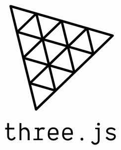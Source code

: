 <svg viewBox="0 0 128 128">
    <title>Three.js</title>
    <path
        style="line-height:normal;font-variant-ligatures:normal;font-variant-position:normal;font-variant-caps:normal;font-variant-numeric:normal;font-variant-alternates:normal;font-variant-east-asian:normal;font-feature-settings:normal;font-variation-settings:normal;text-indent:0;text-align:start;text-decoration-line:none;text-decoration-style:solid;text-decoration-color:#000;text-transform:none;text-orientation:mixed;white-space:normal;shape-padding:0;shape-margin:0;inline-size:0;isolation:auto;mix-blend-mode:normal;solid-color:#000;solid-opacity:1"
        d="M23.064 6.845a.966.966 0 00-.902 1.198l20.872 84.48a.966.966 0 001.606.464l62.783-60.399a.966.966 0 00-.401-1.624L23.366 6.882a.966.966 0 00-.302-.037zM24.438 9.2l80.44 23.157-60.37 58.077-20.07-81.234z"
        color="#000"
        font-weight="400"
        font-family="sans-serif"
        overflow="visible"></path><path
        style="line-height:normal;font-variant-ligatures:normal;font-variant-position:normal;font-variant-caps:normal;font-variant-numeric:normal;font-variant-alternates:normal;font-variant-east-asian:normal;font-feature-settings:normal;font-variation-settings:normal;text-indent:0;text-align:start;text-decoration-line:none;text-decoration-style:solid;text-decoration-color:#000;text-transform:none;text-orientation:mixed;white-space:normal;shape-padding:0;shape-margin:0;inline-size:0;isolation:auto;mix-blend-mode:normal;solid-color:#000;solid-opacity:1"
        d="M64.9 18.886a.966.966 0 00-.654.27L32.869 49.361a.966.966 0 00.402 1.624l41.803 12.048a.966.966 0 001.205-1.16L65.853 19.62a.966.966 0 00-.954-.734zm-.52 2.822l9.623 39.007-38.589-11.123L64.38 21.708z"
        color="#000"
        font-weight="400"
        font-family="sans-serif"
        overflow="visible"></path><path
        style="line-height:normal;font-variant-ligatures:normal;font-variant-position:normal;font-variant-caps:normal;font-variant-numeric:normal;font-variant-alternates:normal;font-variant-east-asian:normal;font-feature-settings:normal;font-variation-settings:normal;text-indent:0;text-align:start;text-decoration-line:none;text-decoration-style:solid;text-decoration-color:#000;text-transform:none;text-orientation:mixed;white-space:normal;shape-padding:0;shape-margin:0;inline-size:0;isolation:auto;mix-blend-mode:normal;solid-color:#000;solid-opacity:1"
        d="M49.327 33.835a.966.966 0 00-.9 1.196l5.176 20.988a.966.966 0 001.608.465l15.587-15.021a.966.966 0 00-.403-1.624L49.63 33.872a.966.966 0 00-.303-.037zm1.374 2.354l17.552 5.043L55.077 53.93l-4.376-17.74z"
        color="#000"
        font-weight="400"
        font-family="sans-serif"
        overflow="visible"></path><path
        style="line-height:normal;font-variant-ligatures:normal;font-variant-position:normal;font-variant-caps:normal;font-variant-numeric:normal;font-variant-alternates:normal;font-variant-east-asian:normal;font-feature-settings:normal;font-variation-settings:normal;text-indent:0;text-align:start;text-decoration-line:none;text-decoration-style:solid;text-decoration-color:#000;text-transform:none;text-orientation:mixed;white-space:normal;shape-padding:0;shape-margin:0;inline-size:0;isolation:auto;mix-blend-mode:normal;solid-color:#000;solid-opacity:1"
        d="M44.164 12.869a.966.966 0 00-.655.27L27.922 28.168a.966.966 0 00.402 1.624l20.766 5.967a.966.966 0 001.205-1.16l-5.177-20.994a.966.966 0 00-.954-.735zm-.522 2.825l4.377 17.747-17.554-5.044 13.177-12.703zM85.7 24.838a.966.966 0 00-.653.27L69.457 40.13a.966.966 0 00.405 1.622l20.764 5.967a.966.966 0 001.205-1.16l-5.177-20.987a.966.966 0 00-.954-.734zm-.52 2.824l4.377 17.74-17.553-5.044L85.18 27.662zM54.524 54.844a.966.966 0 00-.653.27l-15.59 15.02a.966.966 0 00.405 1.624l20.772 5.967a.966.966 0 001.204-1.16l-5.184-20.987a.966.966 0 00-.954-.734zm-.52 2.823l4.382 17.74-17.558-5.042 13.176-12.698z"
        color="#000"
        font-weight="400"
        font-family="sans-serif"
        overflow="visible"></path><path
        d="M25.956 114.7c-.452 1.041-1.306 1.494-2.118 1.494-1.027 0-1.989-.747-1.989-2.248v-5.32h4.316v-1.371h-4.316v-3.741l-1.522-.108v3.849h-1.644v1.371h1.644v5.32c0 2.377 1.73 3.748 3.533 3.748 1.32 0 2.692-.71 3.46-2.376zm12.76 1.537v-4.107c0-2.542-1.063-5.155-3.698-5.155-1.264 0-2.585.581-3.08 1.479v-4.94l-1.516-.108v14.008h1.515v-7.338c.453-.897 1.092-1.58 2.334-1.58 1.795 0 2.822 1.451 2.822 3.246v5.672h1.73c-.108-.366-.108-.79-.108-1.177zm11.717-7.317l.94-1.472c-1.148-.452-1.536-.473-1.923-.473-.79 0-2.391.129-3.102 1.479 0-.237.15-1.006.28-1.2h-3.741v1.135l2.075.108v7.675h-3.145v1.242h7.74c-.107-.366-.107-.79-.107-1.177v-.065h-3.016v-5.837c.345-1.522 2.269-2.355 4-1.415zm7.697-1.945c-2.908 0-4.43 1.902-4.509 5.176v.92c0 2.692 1.924 4.623 4.595 4.623 1.501 0 2.887-.646 3.87-1.716l-.897-1.112c-1.156 1.112-2.118 1.436-3.016 1.436-1.795 0-3.058-1.329-3.058-3.232l7.252-.043.021-.876c.13-3.295-1.371-5.176-4.258-5.176zm2.657 4.724h-5.65c.085-2.09.875-3.396 2.842-3.396 1.968 0 2.908 1.22 2.808 3.396zm9.104-4.724c-2.908 0-4.43 1.902-4.516 5.176v.92c0 2.692 1.924 4.623 4.602 4.623a5.265 5.265 0 003.87-1.716l-.897-1.112c-1.156 1.112-2.118 1.436-3.016 1.436-1.795 0-3.058-1.329-3.058-3.232l7.252-.043.021-.876c.13-3.295-1.371-5.176-4.258-5.176zm2.65 4.724h-5.644c.086-2.09.876-3.396 2.843-3.396 1.968 0 2.908 1.22 2.8 3.396zm7.912 4.861c0 .725.41 1.134 1.135 1.134.703 0 1.113-.409 1.113-1.134 0-.71-.41-1.113-1.113-1.113-.704 0-1.135.402-1.135 1.113zm14.69-11.1c.704 0 1.114-.388 1.114-1.135 0-.71-.41-1.091-1.113-1.091-.704 0-1.113.38-1.113 1.091 0 .747.387 1.135 1.113 1.135zm-2.713 1.795v1.134l2.096.108v8.917c0 1.515-.962 2.248-1.989 2.248-.84 0-1.694-.453-2.14-1.48l-1.35.597c.769 1.694 2.14 2.376 3.469 2.376 1.795 0 3.525-1.35 3.525-3.74l.022-10.16zm13.276 4.344c-1.946-.367-2.844-.84-2.844-1.652 0-.919 1.113-1.58 2.671-1.58 1.113 0 1.86.338 2.693 1.221l.962-.962c-.747-1.07-2.111-1.651-3.827-1.651-2.348 0-3.935 1.199-3.935 3.015 0 1.587 1.22 2.506 4.15 3.102 1.774.345 2.312.66 2.312 1.35 0 1.005-1.22 1.881-2.613 1.881-1.192 0-2.262-.66-3.246-1.816l-1.026 1.048c1.048 1.386 2.434 2.14 4.25 2.14 2.463 0 4.064-1.372 4.064-3.275 0-1.543-1.048-2.333-3.611-2.821zm0 0"
    ></path>
</svg>

